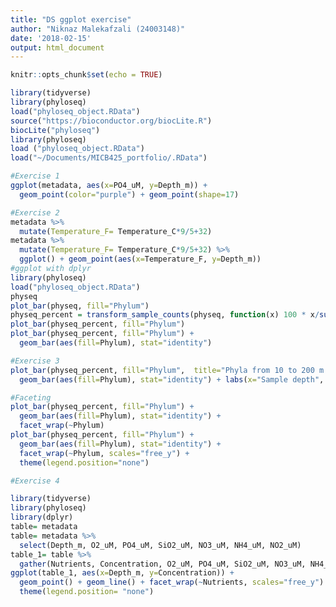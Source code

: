 ```yaml
---
title: "DS ggplot exercise"
author: "Niknaz Malekafzali (24003148)"
date: '2018-02-15'
output: html_document
---
```


```r
knitr::opts_chunk$set(echo = TRUE)
```

```r
library(tidyverse)
library(phyloseq)
load("phyloseq_object.RData")  
source("https://bioconductor.org/biocLite.R")
biocLite("phyloseq")
library(phyloseq)
load ("phyloseq_object.RData")
load("~/Documents/MICB425_portfolio/.RData")

#Exercise 1
ggplot(metadata, aes(x=PO4_uM, y=Depth_m)) +
  geom_point(color="purple") + geom_point(shape=17)

#Exercise 2
metadata %>%
  mutate(Temperature_F= Temperature_C*9/5+32)
metadata %>% 
  mutate(Temperature_F= Temperature_C*9/5+32) %>% 
  ggplot() + geom_point(aes(x=Temperature_F, y=Depth_m))
#ggplot with dplyr
library(phyloseq)
load("phyloseq_object.RData")
physeq
plot_bar(physeq, fill="Phylum")
physeq_percent = transform_sample_counts(physeq, function(x) 100 * x/sum(x))
plot_bar(physeq_percent, fill="Phylum")
plot_bar(physeq_percent, fill="Phylum") + 
  geom_bar(aes(fill=Phylum), stat="identity")

#Exercise 3
plot_bar(physeq_percent, fill="Phylum",  title="Phyla from 10 to 200 m in Saanich Inlet") + 
  geom_bar(aes(fill=Phylum), stat="identity") + labs(x="Sample depth", y="percent relative abundance")

#Faceting
plot_bar(physeq_percent, fill="Phylum") +
  geom_bar(aes(fill=Phylum), stat="identity") +
  facet_wrap(~Phylum)
plot_bar(physeq_percent, fill="Phylum") +
  geom_bar(aes(fill=Phylum), stat="identity") +
  facet_wrap(~Phylum, scales="free_y") +
  theme(legend.position="none")

#Exercise 4

library(tidyverse)
library(phyloseq)
library(dplyr)
table= metadata
table= metadata %>%
  select(Depth_m, O2_uM, PO4_uM, SiO2_uM, NO3_uM, NH4_uM, NO2_uM)
table_1= table %>% 
  gather(Nutrients, Concentration, O2_uM, PO4_uM, SiO2_uM, NO3_uM, NH4_uM, NO2_uM)
ggplot(table_1, aes(x=Depth_m, y=Concentration)) +
  geom_point() + geom_line() + facet_wrap(~Nutrients, scales="free_y") + 
  theme(legend.position= "none") 
```
